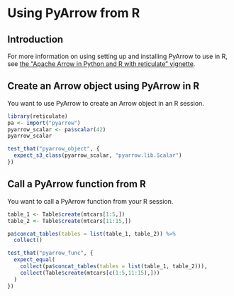 # Using PyArrow from R

## Introduction

For more information on using setting up and installing PyArrow to use in R, see 
[the "Apache Arrow in Python and R with reticulate" vignette](https://arrow.apache.org/docs/r/articles/python.html). 

## Create an Arrow object using PyArrow in R

You want to use PyArrow to create an Arrow object in an R session.

```r
library(reticulate)
pa <- import("pyarrow")
pyarrow_scalar <- pa$scalar(42)
pyarrow_scalar
```
```r
test_that("pyarrow_object", {
  expect_s3_class(pyarrow_scalar, "pyarrow.lib.Scalar")
})
```

## Call a PyArrow function from R

You want to call a PyArrow function from your R session.

```r
table_1 <- Table$create(mtcars[1:5,])
table_2 <- Table$create(mtcars[11:15,])

pa$concat_tables(tables = list(table_1, table_2)) %>%
  collect()
```
```r
test_that("pyarrow_func", {
  expect_equal(
    collect(pa$concat_tables(tables = list(table_1, table_2))),
    collect(Table$create(mtcars[c(1:5,11:15),]))
  )
})
```

